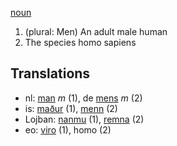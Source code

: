 [[noun]]

# (plural: Men) An adult male human
# The species homo sapiens

==Translations==

*nl: [[man]] ''m'' (1), de [[mens]] ''m'' (2)
*is: [[maður]] (1), [[menn]] (2)
*Lojban: [[nanmu]] (1), [[remna]] (2)
*eo: [[viro]] (1), homo (2)